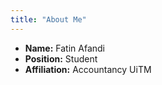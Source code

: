 ---
title: "About Me"
---

- __Name:__ Fatin Afandi
- __Position:__ Student
- __Affiliation:__ Accountancy UiTM